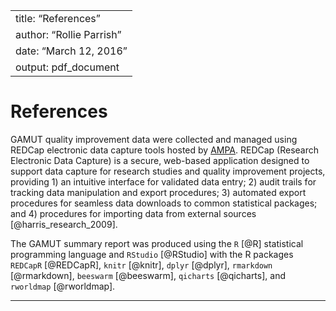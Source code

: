 
---
title: "References"
author: "Rollie Parrish"
date: "March 12, 2016"
output: pdf_document
---


# References

GAMUT quality improvement data were collected and managed using REDCap electronic data capture tools hosted by [AMPA](https://www.AMPA.org). REDCap (Research Electronic Data Capture) is a secure, web-based application designed to support data capture for research studies and quality improvement projects, providing 1) an intuitive interface for validated data entry; 2) audit trails for tracking data manipulation and export procedures; 3) automated export procedures for seamless data downloads to common statistical packages; and 4) procedures for importing data from external sources [@harris_research_2009].

The GAMUT summary report was produced using the `R` [@R] statistical programming language and `RStudio` [@RStudio] with the R packages `REDCapR` [@REDCapR], `knitr` [@knitr], `dplyr` [@dplyr], `rmarkdown` [@rmarkdown], `beeswarm` [@beeswarm], `qicharts` [@qicharts], and `rworldmap`  [@rworldmap].

---


